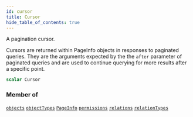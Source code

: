 ```yaml
---
id: cursor
title: Cursor
hide_table_of_contents: true
---
```








A pagination cursor.

Cursors are returned within PageInfo objects in responses to paginated queries.
They are the arguments expected by the the `after` parameter of paginated queries and are used to continue querying for
more results after a specific point.

```graphql
scalar Cursor
```




### Member of

[`objects`](/docs/v1/directory-api-reference/schema/objects/queries/objects)  <Badge class="secondary" text="query"/><Bullet />[`objectTypes`](/docs/v1/directory-api-reference/schema/object-types/queries/object-types)  <Badge class="secondary" text="query"/><Bullet />[`PageInfo`](/docs/v1/directory-api-reference/schema/common/objects/page-info)  <Badge class="secondary" text="object"/><Bullet />[`permissions`](/docs/v1/directory-api-reference/schema/permissions/queries/permissions)  <Badge class="secondary" text="query"/><Bullet />[`relations`](/docs/v1/directory-api-reference/schema/relations/queries/relations)  <Badge class="secondary" text="query"/><Bullet />[`relationTypes`](/docs/v1/directory-api-reference/schema/relation-types/queries/relation-types)  <Badge class="secondary" text="query"/>



